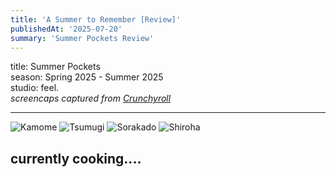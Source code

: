 ```yaml
---
title: 'A Summer to Remember [Review]'
publishedAt: '2025-07-20'
summary: 'Summer Pockets Review'
---
```


title: Summer Pockets  
season: Spring 2025 - Summer 2025  
studio: feel.  
*screencaps captured from [Crunchyroll](https://www.crunchyroll.com/series/G0XHWM17X/summer-pockets)*

--- 



![Kamome](https://i.imgur.com/EiNes31.png)
![Tsumugi](https://i.imgur.com/w8qUqTo.jpeg)
![Sorakado](https://i.imgur.com/HQhPg2v.png)
![Shiroha](https://i.imgur.com/l1zvAas.jpeg)

## currently cooking....
